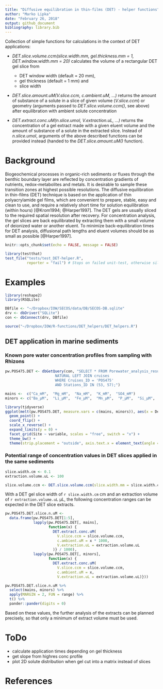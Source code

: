 ```yaml
---
title: "Diffusive equilibration in thin-films (DET) - helper functions"
author: "Marko Lipka"
date: "February 26, 2018"
output: github_document
bibliography: library.bib
---
```


Collection of simple functions for calculations in the context of DET applications:

  * *DET.slice.volume.ccm(slice.width.mm, gel.thickness.mm = 1, DET.window.width.mm = 20)* calculates the volume of a rectangular DET gel slice from 
    + DET window width (default = 20\ mm),
    + gel thickness (default = 1\ mm) and
    + slice width

  * *DET.slice.amount.uM(V.slice.ccm, c.ambient.uM, ...)* returns the amount of substance of a solute in a slice of given volume (*V.slice.ccm*) or geometry (arguments passed to *DET.slice.volume.ccm()*, see above) after equilibration with ambient solute concentration

  * *DET.extract.conc.uM(n.slice.umol, V.extraction.uL, ...)* returns the concentration of a gel extract made with a given eluent volume and the amount of substance of a solute in the extracted slice.
  Instead of *n.slice.umol*, arguments of the above described functions can be provided instead (handed to the *DET.slice.amount.uM()* function).

# Background

Biogeochemical processes in organic-rich sediments or fluxes through the benthic boundary layer are reflected by concentration gradients of nutrients, redox-metabolites and metals.
It is desirable to sample these transition zones at highest possible resolutions.
The diffusive equilibration in thin-films (DET) technique is based on the application of thin polyacrylamide gel films, which are convenient to prepare, stable, easy and clean to use, and require a relatively short time for solution equilibration (within hours) [@Krom1994; @Harper1997].
The DET gels are usually sliced to the required spatial resolution after recovery.
For concentration analysis, the gel slices are back equilibrated by extracting them with a small volume of deionized water or another eluent.
To minimize back-equilibration times for DET analysis, diffusional path lengths and eluent volumes should be as small as possible [@Harper1997].

```r
knitr::opts_chunk$set(echo = FALSE, message = FALSE)
```

```r
library(testthat)
test_file("tests/test_DET-helper.R",
          reporter = "fail") # Stops on failed unit-test, otherwise silent
```

# Examples

```r
library(reshape2)
library(RSQLite)

DBfile <- "~/Dropbox/IOW/SECOS/data/DB/SECOS-DB.sqlite"
drv <- dbDriver("SQLite")
con <- dbConnect(drv, DBfile)

source("~/Dropbox/IOW/R-functions/DET_helpers/DET_helpers.R")
```

## DET application in marine sediments
### Known pore water concentration profiles from sampling with Rhizons

```r
pw.POS475.DET <- dbGetQuery(con, "SELECT * FROM Porewater_analysis_results_SECOS
                       NATURAL LEFT JOIN cruises
                       WHERE Cruises_ID = 'POS475'
                       AND Stations_ID IN (53, 57);")

mains <-  c("Ca_mM",  "Mg_mM",  "Na_mM",  "K_mM",  "SO4_mM")
minors <- c("Ba_µM",  "Li_µM",  "Fe_µM",  "Mn_µM",  "P_µM",  "Si_µM",  "Sr_µM",  "Mo_µM")

library(tidyverse)
ggplot(melt(pw.POS475.DET, measure.vars = c(mains, minors)), aes(x = Depth_cm, y = value)) +
  geom_point() +
  coord_flip() +
  scale_x_reverse() +
  expand_limits(y = 0) +
  facet_grid(Site ~ variable, scales = "free", switch = "x") +
  theme_bw() +
  theme(strip.placement = "outside", axis.text.x = element_text(angle = 45, hjust = 1))
```

### Potential range of concentration values in DET slices applied in the same sediments

```r
slice.width.cm <- 0.1
extraction.volume.uL <- 100

slice.volume.ccm <- DET.slice.volume.ccm(slice.width.mm = slice.width.cm * 10)
```

With a DET gel slice width of `r slice.width.cm`\ cm
and an extraction volume of `r extraction.volume.uL`\ µL, the following concentration ranges can be expected in the DET slice extracts.

```r
pw.POS475.DET.slice.n.uM <- 
  data.frame(pw.POS475.DET[1:5],
             lapply(pw.POS475.DET[, mains],
                    function(x) {
                      DET.extract.conc.uM(
                        V.slice.ccm = slice.volume.ccm, 
                        c.ambient.uM = x * 1000,
                        V.extraction.uL = extraction.volume.uL
                      )} / 1000),
             lapply(pw.POS475.DET[, minors],
                    function(x) {
                      DET.extract.conc.uM(
                        V.slice.ccm = slice.volume.ccm,
                        c.ambient.uM = x,
                        V.extraction.uL = extraction.volume.uL)}))

pw.POS475.DET.slice.n.uM %>%
  select(mains, minors) %>%
  apply(MARGIN = 2, FUN = range) %>%
  t() %>%
  pander::pander(digits = 0)
```

Based on these values, the further analysis of the extracts can be planned precisely, so that only a minimum of extract volume must be used. 

# ToDo

  * calculate application times depending on gel thickness
  * get slope from highres conc profile
  * plot 2D solute distribution when gel cut into a matrix instead of slices

# References